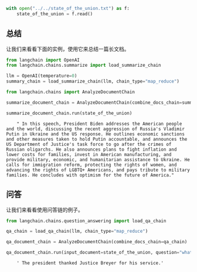 ```python
with open("../../state_of_the_union.txt") as f:
    state_of_the_union = f.read()
```

## 总结
让我们来看看下面的实例，使用它来总结一篇长文档。


```python
from langchain import OpenAI
from langchain.chains.summarize import load_summarize_chain

llm = OpenAI(temperature=0)
summary_chain = load_summarize_chain(llm, chain_type="map_reduce")
```


```python
from langchain.chains import AnalyzeDocumentChain
```


```python
summarize_document_chain = AnalyzeDocumentChain(combine_docs_chain=summary_chain)
```


```python
summarize_document_chain.run(state_of_the_union)
```

<CodeOutputBlock lang="python">

```
    " In this speech, President Biden addresses the American people and the world, discussing the recent aggression of Russia's Vladimir Putin in Ukraine and the US response. He outlines economic sanctions and other measures taken to hold Putin accountable, and announces the US Department of Justice's task force to go after the crimes of Russian oligarchs. He also announces plans to fight inflation and lower costs for families, invest in American manufacturing, and provide military, economic, and humanitarian assistance to Ukraine. He calls for immigration reform, protecting the rights of women, and advancing the rights of LGBTQ+ Americans, and pays tribute to military families. He concludes with optimism for the future of America."
```

</CodeOutputBlock>

## 问答
让我们来看看使用问答链的例子。


```python
from langchain.chains.question_answering import load_qa_chain
```


```python
qa_chain = load_qa_chain(llm, chain_type="map_reduce")
```


```python
qa_document_chain = AnalyzeDocumentChain(combine_docs_chain=qa_chain)
```


```python
qa_document_chain.run(input_document=state_of_the_union, question="what did the president say about justice breyer?")
```

<CodeOutputBlock lang="python">

```
    ' The president thanked Justice Breyer for his service.'
```

</CodeOutputBlock>
